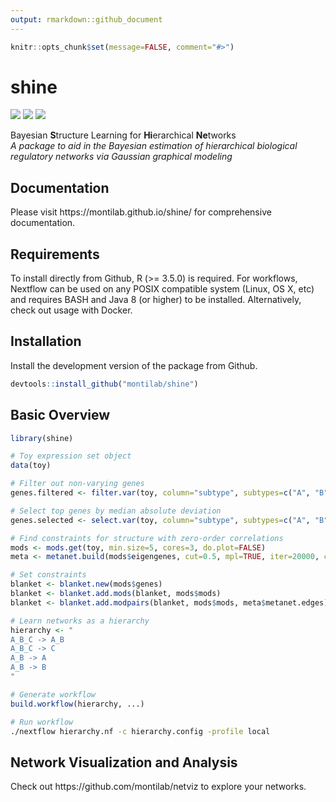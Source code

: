 ```yaml
---
output: rmarkdown::github_document
---
```


<!-- README.md is generated from README.Rmd. Please edit that file -->

```r
knitr::opts_chunk$set(message=FALSE, comment="#>")
```

# shine

[![](https://img.shields.io/badge/platforms-linux%20%7C%20osx%20-2a89a1.svg)]()
[![](https://img.shields.io/badge/lifecycle-stable-4ba598.svg)](https://www.tidyverse.org/lifecycle/#stable)
[![](https://img.shields.io/github/last-commit/montilab/shine.svg)](https://github.com/montilab/shine/commits/master)

Bayesian **S**tructure Learning for **Hi**erarchical **Ne**tworks  
*A package to aid in the Bayesian estimation of hierarchical biological regulatory networks via Gaussian graphical modeling*

## Documentation

Please visit https://montilab.github.io/shine/ for comprehensive documentation.

## Requirements

To install directly from Github, R (>= 3.5.0) is required. For workflows, Nextflow can be used on any POSIX compatible system (Linux, OS X, etc) and requires BASH and Java 8 (or higher) to be installed. Alternatively, check out usage with Docker.

## Installation

Install the development version of the package from Github.

```r
devtools::install_github("montilab/shine")
```

## Basic Overview

```r
library(shine)
```

```r
# Toy expression set object
data(toy)

# Filter out non-varying genes
genes.filtered <- filter.var(toy, column="subtype", subtypes=c("A", "B", "C"))

# Select top genes by median absolute deviation
genes.selected <- select.var(toy, column="subtype", subtypes=c("A", "B", "C"), limit=30)

# Find constraints for structure with zero-order correlations
mods <- mods.get(toy, min.size=5, cores=3, do.plot=FALSE)
meta <- metanet.build(mods$eigengenes, cut=0.5, mpl=TRUE, iter=20000, cores=3)

# Set constraints
blanket <- blanket.new(mods$genes)
blanket <- blanket.add.mods(blanket, mods$mods)
blanket <- blanket.add.modpairs(blanket, mods$mods, meta$metanet.edges)

# Learn networks as a hierarchy
hierarchy <- "
A_B_C -> A_B
A_B_C -> C
A_B -> A
A_B -> B
"

# Generate workflow
build.workflow(hierarchy, ...)
```

```bash
# Run workflow
./nextflow hierarchy.nf -c hierarchy.config -profile local
```

## Network Visualization and Analysis

Check out https://github.com/montilab/netviz to explore your networks.
